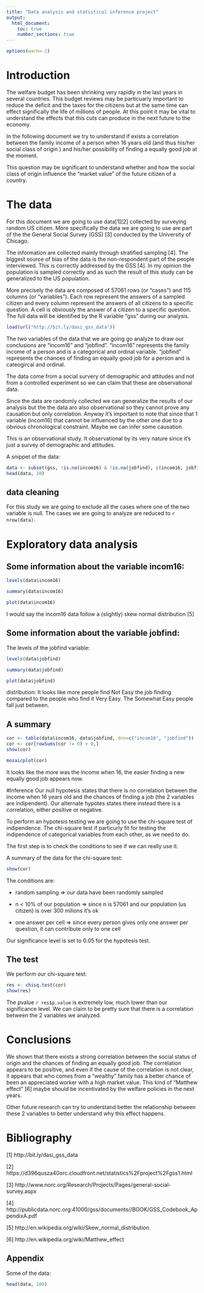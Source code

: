 ```yaml
---
title: "Data analysis and statistical inference project"
output:
  html_document:
    toc: true
    number_sections: true
---
```

```r
options(warn=-1)
```

# Introduction
The welfare budget has been shrinking very rapidly in the last years in several countries. This budget reviews may be particuarly important to reduce the deficit and the taxes for the citizens but at the same time can effect significally the life of millions of people. At this point it may be vital to understand the effects that this cuts can produce in the next future to the economy.

In the following document we try to understand if exists a correlation between the family income of a person when 16 years old (and thus his/her social class of origin ) and his/her possibility of finding a equally good job at the moment.

This question may be significant to understand whether and how the social class of origin influence the "market value" of the future citizen of a country.

# The data
For this document we are going to use data[1][2] collected by surveying random US citizen. More specifically the data we are going to use are part of the the General Social Survey (GSS) [3] conducted by the University of Chicago. 

The information are collected mainly through stratified sampling [4]. The biggest source of bias of the data is the non-respondent part of the people interviewed. This is correctly addressed by the GSS [4]. In my opinion the population is sampled correctly and as such the result of this study can be generalized to the US population.

More precisely the data are composed of 57061 rows (or "cases") and 115 columns (or "variables"). Each row represent the answers of a sampled citizen and every column represent the answers of all citizens to a specific question. A cell is obviously the answer of a citizen to a specific question. The full data will be identified by the R variable "gss" during our analysis.

```r
load(url("http://bit.ly/dasi_gss_data"))
```
The two variables of the data that we are going go analyze to draw our conclusions are "incom16" and "jobfind". "incom16" represents the family income of a person and is a categorical and ordinal variable. "jobfind" represents the chances of finding an equally good job for a person and is cateogircal and ordinal.

The data come from a social survery of demographic and attitudes and not from a controlled experiment so we can claim that these are observational data. 

Since the data are randomly collected we can generalize the results of our analysis but the the data aro also observational so they cannot prove any causation but only correlation. Anyway it's important to note that since that 1 variable (incom16) that cannot be influenced by the other one due to a obvious chronological constraint. Maybe we can infer some causation.

This is an observational study. It observational by its very nature since it's just a survey of demographic and attitudes.

A snippet of the data:
```r
data <- subset(gss, !is.na(incom16) & !is.na(jobfind), c(incom16, jobfind))
head(data, 10)
```

## data cleaning
For this study we are going to exclude all the cases where one of the two variable is null. The cases we are going to analyze are reduced to `r nrow(data) `.


# Exploratory data analysis

## Some information about the variable incom16:


```r
levels(data$incom16)
```

```r
summary(data$incom16)
```

```r
plot(data$incom16)
```

I would say the incom16 data follow a (slightly) skew normal distribution [5]

## Some information about the variable jobfind:

The levels of the jobfind variable:
```r
levels(data$jobfind)
``` 

```r
summary(data$jobfind)
```

```r
plot(data$jobfind)
```

distribution: It looks like more people find Not Easy the job finding compared to the people who find it Very Easy. The Somewhat Easy people fall just between.

## A summary
```r
cor <- table(data$incom16, data$jobfind, dnn=c("incom16", "jobfind"))
cor <- cor[rowSums(cor != 0) > 0,]
show(cor)
```

```r
mosaicplot(cor)
```

It looks like the more was the income when 16, the easier finding a new equally good job appears now.

#Inference
Our null hypotesis states that there is no correlation between the income when 16 years old and the chances of finding a job (the 2 variables are indipendent). Our alternate hypotes states there instead there is a correlation, either positive or negative.

To perform an hypotesis testing we are going to use the chi-square test of indipendence. The chi-square test if particurly fit for testing the indipendence of categorical variables from each other, as we need to do.

The first step is to check the conditions to see if we can really use it.

A summary of the data for the chi-square test:
```r
show(cor)
```

The conditions are:

+    random sampling => our data have been randomly sampled

+    n < 10% of our population => since n is 57061 and our population (us citizen) is over 300 milions it's ok

+    one answer per cell => since every person gives only one answer per question, it can contribute only to one cell

Our significance level is set to 0.05 for the hypotesis test.

## The test

We perform our chi-square test:
```r
res <- chisq.test(cor)
show(res)
```

The pvalue `r res$p.value` is extremely low, much lower than our significance level. We can claim to be pretty sure that there is a correlation between the 2 variables we analyzed.

# Conclusions
We shown that there exists a strong correlation between the social status of origin and the chances of finding an equally good job. The correlation appears to be positive, and even if the cause of the correlation is not clear, it appears that who comes from a "wealthy" family has a better chance of been an appreciated worker with a high market value. This kind of "Matthew effect" [6] maybe should be incentivated by the welfare policies in the next years.

Other future research can try to understand better the relationship between these 2 variables to better understand why this effect happens.


# Bibliography

[1] http://bit.ly/dasi_gss_data

[2] https://d396qusza40orc.cloudfront.net/statistics%2Fproject%2Fgss1.html

[3] http://www.norc.org/Research/Projects/Pages/general-social-survey.aspx

[4] http://publicdata.norc.org:41000/gss/documents//BOOK/GSS_Codebook_AppendixA.pdf

[5] http://en.wikipedia.org/wiki/Skew_normal_distribution

[6] http://en.wikipedia.org/wiki/Matthew_effect

## Appendix

Some of the data:
```r
head(data, 100)
```

